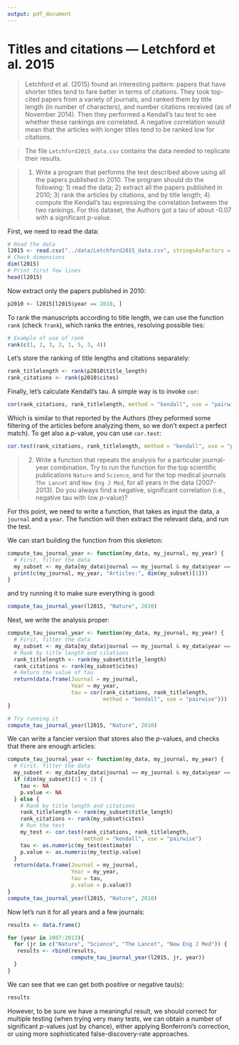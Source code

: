 ```yaml
---
output: pdf_document
---
```


# Titles and citations --- Letchford et al. 2015

> Letchford et al. (2015) found an interesting pattern: papers that have shorter titles tend to fare better in terms of citations. They took top-cited papers from a variety of journals, and ranked them by title length (in number of characters), and number citations received (as of November 2014). Then they performed a Kendall's tau test to see whether these rankings are correlated. A negative correlation would mean that the articles with longer titles tend to be ranked low for citations.

> The file `Letchford2015_data.csv` contains the data needed to replicate their results. 

> 1. Write a program that performs the test described above using all the papers published in 2010. The program should do the following: 1) read the data; 2) extract all the papers published in 2010; 3) rank the articles by citations, and by title length; 4) compute the Kendall's tau expressing the correlation between the two rankings. For this dataset, the Authors got a tau of about -0.07 with a significant p-value.

First, we need to read the data:

```r
# Read the data
l2015 <- read.csv("../data/Letchford2015_data.csv", stringsAsFactors = FALSE)
# Check dimensions
dim(l2015)
# Print first few lines
head(l2015)
```

Now extract only the papers published in 2010:

```r
p2010 <- l2015[l2015$year == 2010, ]
```

To rank the manuscripts according to title length, we can use the function `rank` (check `?rank`), which ranks the entries, resolving possible ties:

```r
# Example of use of rank
rank(c(1, 2, 3, 2, 1, 5, 3, 4))
```

Let's store the ranking of title lengths and citations separately:

```r
rank_titlelength <- rank(p2010$title_length)
rank_citations <- rank(p2010$cites)
```

Finally, let's calculate Kendall's tau. A simple way is to invoke `cor`:

```r
cor(rank_citations, rank_titlelength, method = "kendall", use = "pairwise")
```

Which is similar to that reported by the Authors (they peformed some filtering of the articles before analyzing them, so we don't expect a perfect match). To get also a *p*-value, you can use `cor.test`:

```r
cor.test(rank_citations, rank_titlelength, method = "kendall", use = "pairwise")
```

> 2. Write a function that repeats the analysis for a particular journal-year combination. Try to run the function for the top scientific publications `Nature` and `Science`, and for the top medical journals `The Lancet` and `New Eng J Med`, for all years in the data (2007-2013). Do you always find a negative, significant correlation (i.e., negative tau with low *p*-value)?

For this point, we need to write a function, that takes as input the data, a `journal` and a `year`. The function will then extract the relevant data, and run the test. 

We can start building the function from this skeleton:

```r
compute_tau_journal_year <- function(my_data, my_journal, my_year) {
  # First, filter the data 
  my_subset <- my_data[my_data$journal == my_journal & my_data$year == my_year, ]
  print(c(my_journal, my_year, "Articles:", dim(my_subset)[1]))
}
```

and try running it to make sure everything is good:

```r
compute_tau_journal_year(l2015, "Nature", 2010)
```

Next, we write the analysis proper:

```r
compute_tau_journal_year <- function(my_data, my_journal, my_year) {
  # First, filter the data 
  my_subset <- my_data[my_data$journal == my_journal & my_data$year == my_year, ]
  # Rank by title length and citations
  rank_titlelength <- rank(my_subset$title_length)
  rank_citations <- rank(my_subset$cites)
  # Return the value of tau
  return(data.frame(Journal = my_journal,
                    Year = my_year,
                    tau = cor(rank_citations, rank_titlelength, 
                              method = "kendall", use = "pairwise")))
}

# Try running it
compute_tau_journal_year(l2015, "Nature", 2010)
```

We can write a fancier version that stores also the *p*-values, and checks that there are enough articles:

```r
compute_tau_journal_year <- function(my_data, my_journal, my_year) {
  # First, filter the data 
  my_subset <- my_data[my_data$journal == my_journal & my_data$year == my_year, ]
  if (dim(my_subset)[1] < 2) {
    tau <- NA
    p.value <- NA
  } else {
    # Rank by title length and citations
    rank_titlelength <- rank(my_subset$title_length)
    rank_citations <- rank(my_subset$cites)
    # Run the test
    my_test <- cor.test(rank_citations, rank_titlelength, 
                        method = "kendall", use = "pairwise")  
    tau <- as.numeric(my_test$estimate)
    p.value <- as.numeric(my_test$p.value)
  }
  return(data.frame(Journal = my_journal,
                    Year = my_year,
                    tau = tau,
                    p.value = p.value))
}
compute_tau_journal_year(l2015, "Nature", 2010)
```

Now let's run it for all years and a few journals:

```r
results <- data.frame()

for (year in 2007:2013){
  for (jr in c("Nature", "Science", "The Lancet", "New Eng J Med")) {
   results <- rbind(results, 
                    compute_tau_journal_year(l2015, jr, year))
  }
}
```

We can see that we can get both positive or negative tau(s):

```r
results
```

However, to be sure we have a meaningful result, we should correct for multiple testing (when trying very many tests, we can obtain a number of significant *p*-values just by chance), either applying Bonferroni's correction, or using more sophisticated false-discovery-rate approaches.
